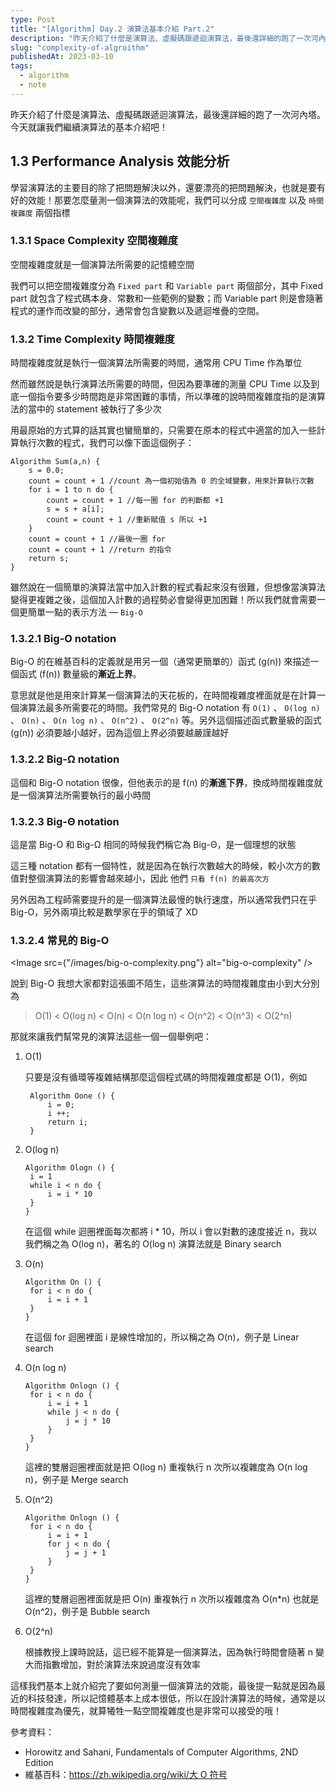 ```yaml
---
type: Post
title: "[Algorithm] Day.2 演算法基本介紹 Part.2"
description: "昨天介紹了什麼是演算法、虛擬碼跟遞迴演算法，最後還詳細的跑了一次河內塔。今天就讓我們繼續演算法的基本介紹吧！"
slug: "complexity-of-algroithm"
publishedAt: 2023-03-10
tags:
  - algorithm
  - note
---
```


昨天介紹了什麼是演算法、虛擬碼跟遞迴演算法，最後還詳細的跑了一次河內塔。今天就讓我們繼續演算法的基本介紹吧！

## 1.3 Performance Analysis 效能分析

學習演算法的主要目的除了把問題解決以外，還要漂亮的把問題解決，也就是要有好的效能！那要怎麼量測一個演算法的效能呢，我們可以分成 `空間複雜度` 以及 `時間複雜度` 兩個指標

### 1.3.1 Space Complexity 空間複雜度

空間複雜度就是一個演算法所需要的記憶體空間

我們可以把空間複雜度分為 `Fixed part` 和 `Variable part` 兩個部分，其中 Fixed part 就包含了程式碼本身、常數和一些範例的變數；而 Variable part 則是會隨著程式的運作而改變的部分，通常會包含變數以及遞迴堆疊的空間。

### 1.3.2 Time Complexity 時間複雜度

時間複雜度就是執行一個演算法所需要的時間，通常用 CPU Time 作為單位

然而雖然說是執行演算法所需要的時間，但因為要準確的測量 CPU Time 以及到底一個指令要多少時間跑是非常困難的事情，所以準確的說時間複雜度指的是演算法的當中的 statement 被執行了多少次

用最原始的方式算的話其實也蠻簡單的，只需要在原本的程式中適當的加入一些計算執行次數的程式，我們可以像下面這個例子：

```
Algorithm Sum(a,n) {
	s = 0.0;
	count = count + 1 //count 為一個初始值為 0 的全域變數，用來計算執行次數
	for i = 1 to n do {
		count = count + 1 //每一圈 for 的判斷都 +1
		s = s + a[i];
		count = count + 1 //重新賦值 s 所以 +1
	}
	count = count + 1 //最後一圈 for
	count = count + 1 //return 的指令
	return s;
}
```

雖然說在一個簡單的演算法當中加入計數的程式看起來沒有很難，但想像當演算法變得更複雜之後，這個加入計數的過程勢必會變得更加困難！所以我們就會需要一個更簡單一點的表示方法 — `Big-O`

### 1.3.2.1 Big-O notation

Big-O 的在維基百科的定義就是用另一個（通常更簡單的）函式 (g(n)) 來描述一個函式 (f(n)) 數量級的**漸近上界**。

意思就是他是用來計算某一個演算法的天花板的，在時間複雜度裡面就是在計算一個演算法最多所需要花的時間。我們常見的 Big-O notation 有 `O(1)` 、 `O(log n)` 、 `O(n)` 、 `O(n log n)` 、 `O(n^2)` 、 `O(2^n)` 等。另外這個描述函式數量級的函式 (g(n)) 必須要越小越好，因為這個上界必須要越嚴謹越好

### 1.3.2.2 Big-Ω notation

這個和 Big-O notation 很像，但他表示的是 f(n) 的**漸進下界**，換成時間複雜度就是一個演算法所需要執行的最小時間

### 1.3.2.3 Big-Θ notation

這是當 Big-O 和 Big-Ω 相同的時候我們稱它為 Big-Θ，是一個理想的狀態

這三種 notation 都有一個特性，就是因為在執行次數越大的時候，較小次方的數值對整個演算法的影響會越來越小，因此 他們 `只看 f(n) 的最高次方`

另外因為工程師需要提升的是一個演算法最慢的執行速度，所以通常我們只在乎 Big-O，另外兩項比較是數學家在乎的領域了 XD

### 1.3.2.4 常見的 Big-O

<Image src={"/images/big-o-complexity.png"} alt="big-o-complexity" />

說到 Big-O 我想大家都對這張圖不陌生，這些演算法的時間複雜度由小到大分別為

> O(1) < O(log n) < O(n) < O(n log n) < O(n^2) < O(n^3) < O(2^n)

那就來讓我們幫常見的演算法這些一個一個舉例吧：

1. O(1)

   只要是沒有循環等複雜結構那麼這個程式碼的時間複雜度都是 O(1)，例如

   ```
   	Algorithm Oone () {
   		i = 0;
   		i ++;
   		return i;
   	}
   ```

1. O(log n)

   ```
   Algorithm Ologn () {
   	i = 1
   	while i < n do {
   		i = i * 10
   	}
   }
   ```

   在這個 while 迴圈裡面每次都將 i \* 10，所以 i 會以對數的速度接近 n，我以我們稱之為 O(log n)，著名的 O(log n) 演算法就是 Binary search

1. O(n)

   ```
   Algorithm On () {
   	for i < n do {
   		i = i + 1
   	}
   }
   ```

   在這個 for 迴圈裡面 i 是線性增加的，所以稱之為 O(n)，例子是 Linear search

1. O(n log n)

   ```
   Algorithm Onlogn () {
   	for i < n do {
   		i = i + 1
   		while j < n do {
   			j = j * 10
   		}
   	}
   }
   ```

   這裡的雙層迴圈裡面就是把 O(log n) 重複執行 n 次所以複雜度為 O(n log n)，例子是 Merge search

1. O(n^2)

   ```
   Algorithm Onlogn () {
   	for i < n do {
   		i = i + 1
   		for j < n do {
   			j = j + 1
   		}
   	}
   }
   ```

   這裡的雙層迴圈裡面就是把 O(n) 重複執行 n 次所以複雜度為 O(n\*n) 也就是 O(n^2)，例子是 Bubble search

1. O(2^n)

   根據教授上課時說話，這已經不能算是一個演算法，因為執行時間會隨著 n 變大而指數增加，對於演算法來說過度沒有效率

這樣我們基本上就介紹完了要如何測量一個演算法的效能，最後提一點就是因為最近的科技發達，所以記憶體基本上成本很低，所以在設計演算法的時候，通常是以時間複雜度為優先，就算犧牲一點空間複雜度也是非常可以接受的哦！

參考資料：

- Horowitz and Sahani, Fundamentals of Computer Algorithms, 2ND Edition
- 維基百科：[https://zh.wikipedia.org/wiki/大 O 符号](https://zh.wikipedia.org/wiki/%E5%A4%A7O%E7%AC%A6%E5%8F%B7)
